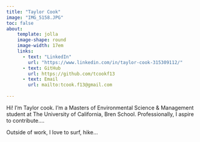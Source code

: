 ```yaml
---
title: "Taylor Cook"
image: "IMG_5158.JPG"
toc: false
about:
    template: jolla
    image-shape: round
    image-width: 17em
    links:
      - text: "LinkedIn"
        url: "https://www.linkedin.com/in/taylor-cook-315309112/"
      - text: GitHub
        url: https://github.com/tcookf13
      - text: Email
        url: mailto:tcook.f13@gmail.com
      
---
```


Hi! I'm Taylor cook. I'm a Masters of Environmental Science & Management student at The University of California, Bren School. Professionally, I aspire to contribute....

Outside of work, I love to surf, hike... 

